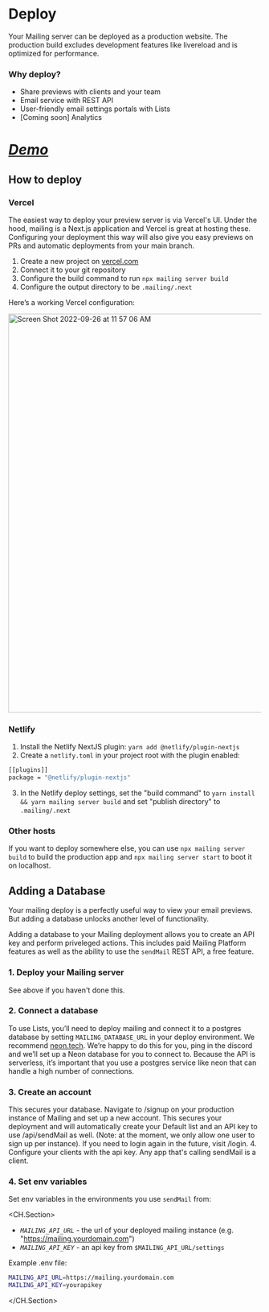 
# Deploy

Your Mailing server can be deployed as a production website. The production build excludes development features like livereload and is optimized for performance.

### Why deploy?

- Share previews with clients and your team
- Email service with <Link href="/docs#rest-api">REST API</Link>
- User-friendly email settings portals with <Link href="/docs/lists">Lists</Link>
- [Coming soon] Analytics

# _[Demo](http://demo.mailing.run/previews/AccountCreated/accountCreated)_

## How to deploy

### Vercel

The easiest way to deploy your preview server is via Vercel's UI. Under the hood, mailing is a Next.js application and Vercel is great at hosting these. Configuring your deployment this way will also give you easy previews on PRs and automatic deployments from your main branch.

1. Create a new project on [vercel.com](https://vercel.com/)
2. Connect it to your git repository
3. Configure the build command to run `npx mailing server build`
4. Configure the output directory to be `.mailing/.next`

Here’s a working Vercel configuration:

<img
  width="793"
  alt="Screen Shot 2022-09-26 at 11 57 06 AM"
  src="https://user-images.githubusercontent.com/282016/192357879-a19ec556-00c3-49b6-883c-6ae55e8eff7f.png"
/>

### Netlify

1. Install the Netlify NextJS plugin: `yarn add @netlify/plugin-nextjs`
2. Create a `netlify.toml` in your project root with the plugin enabled:

```bash netlify.toml
[[plugins]]
package = "@netlify/plugin-nextjs"
```

3. In the Netlify deploy settings, set the "build command" to `yarn install && yarn mailing server build` and set "publish directory" to `.mailing/.next`

### Other hosts

If you want to deploy somewhere else, you can use `npx mailing server build` to build the production app and `npx mailing server start` to boot it on localhost.

## Adding a Database

Your mailing deploy is a perfectly useful way to view your email previews. But adding a database unlocks another level of functionality.

Adding a database to your Mailing deployment allows you to create an API key and perform priveleged actions. This includes paid Mailing Platform features as well as the ability to use the `sendMail` REST API, a free feature.

### 1. Deploy your Mailing server

See <Link href="/docs/deploy#how-to-deploy">above</Link> if you haven't done this.

### 2. Connect a database

To use Lists, you’ll need to deploy mailing and connect
it to a postgres database by setting `MAILING_DATABASE_URL`
in your deploy environment. We recommend [neon.tech](https://neon.tech).
We’re happy to do this for you, ping in the discord and
we’ll set up a Neon database for you to connect to.
Because the API is serverless, it’s important that you use
a postgres service like neon that can handle a high number of connections.

### 3. Create an account

This secures your database. Navigate to /signup on your production instance of Mailing and set up a new account. This secures your deployment and will automatically create your Default list and an API key to use /api/sendMail as well. (Note: at the moment, we only allow one user to sign up per instance). If you need to login again in the future, visit /login. 4. Configure your clients with the api key. Any app that's calling sendMail is a client.

### 4. Set env variables

Set env variables in the environments you use `sendMail` from:

<CH.Section>

- _`MAILING_API_URL`_ - the url of your deployed mailing instance (e.g. "https://mailing.yourdomain.com")
- _`MAILING_API_KEY`_ - an api key from `$MAILING_API_URL/settings`

Example .env file:

```bash .env
MAILING_API_URL=https://mailing.yourdomain.com
MAILING_API_KEY=yourapikey
```

</CH.Section>
